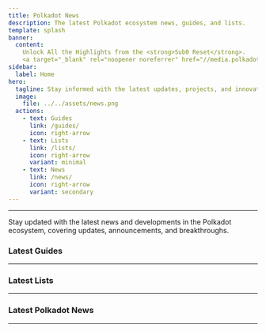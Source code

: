 ```yaml
---
title: Polkadot News
description: The latest Polkadot ecosystem news, guides, and lists.
template: splash
banner:
  content: 
    Unlock All the Highlights from the <strong>Sub0 Reset</strong>.
    <a target="_blank" rel="noopener noreferrer" href="//media.polkadotecosystem.com/events/sub0/ ">Check it out!</a>
sidebar:
  label: Home
hero:
  tagline: Stay informed with the latest updates, projects, and innovations in the Polkadot ecosystem—your go-to source for all things Polkadot.
  image:
    file: ../../assets/news.png
  actions:
    - text: Guides
      link: /guides/
      icon: right-arrow
    - text: Lists
      link: /lists/
      icon: right-arrow
      variant: minimal
    - text: News
      link: /news/
      icon: right-arrow
      variant: secondary
---
```




----------------

Stay updated with the latest news and developments in the Polkadot ecosystem, covering updates, announcements, and breakthroughs.

### Latest Guides
--------------
 <DirectoryLinks directory="guides" limit={10} />

 ### Latest Lists
--------------
  <DirectoryLinks directory="lists" limit={10} />

### Latest Polkadot News
--------------
 <DirectoryLinks directory="news" limit={10} />